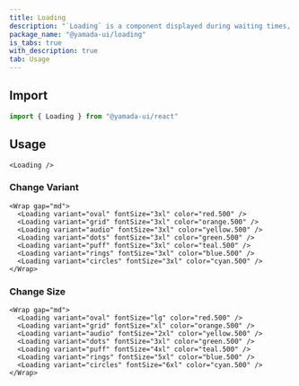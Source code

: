 ```yaml
---
title: Loading
description: "`Loading` is a component displayed during waiting times, such as when data is being loaded."
package_name: "@yamada-ui/loading"
is_tabs: true
with_description: true
tab: Usage
---
```


## Import

```ts
import { Loading } from "@yamada-ui/react"
```

## Usage

```tsx
<Loading />
```

### Change Variant

```tsx
<Wrap gap="md">
  <Loading variant="oval" fontSize="3xl" color="red.500" />
  <Loading variant="grid" fontSize="3xl" color="orange.500" />
  <Loading variant="audio" fontSize="3xl" color="yellow.500" />
  <Loading variant="dots" fontSize="3xl" color="green.500" />
  <Loading variant="puff" fontSize="3xl" color="teal.500" />
  <Loading variant="rings" fontSize="3xl" color="blue.500" />
  <Loading variant="circles" fontSize="3xl" color="cyan.500" />
</Wrap>
```

### Change Size

```tsx
<Wrap gap="md">
  <Loading variant="oval" fontSize="lg" color="red.500" />
  <Loading variant="grid" fontSize="xl" color="orange.500" />
  <Loading variant="audio" fontSize="2xl" color="yellow.500" />
  <Loading variant="dots" fontSize="3xl" color="green.500" />
  <Loading variant="puff" fontSize="4xl" color="teal.500" />
  <Loading variant="rings" fontSize="5xl" color="blue.500" />
  <Loading variant="circles" fontSize="6xl" color="cyan.500" />
</Wrap>
```

